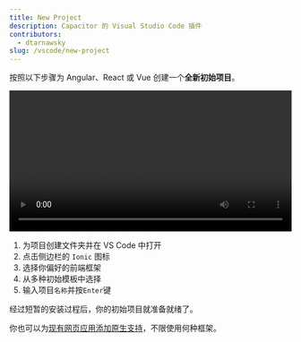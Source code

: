 ```yaml
---
title: New Project
description: Capacitor 的 Visual Studio Code 插件
contributors:
  - dtarnawsky
slug: /vscode/new-project
---
```


按照以下步骤为 Angular、React 或 Vue 创建一个**全新初始项目**。

<video style={{borderRadius:5}} width="100%" controls>
      <source src={require('@site/static/video/new-project.mp4').default} type="video/mp4" />
</video>

1. 为项目创建文件夹并在 VS Code 中打开
2. 点击侧边栏的 `Ionic` 图标
3. 选择你偏好的前端框架
4. 从多种初始模板中选择
5. 输入项目`名称`并按`Enter`键

经过短暂的安装过程后，你的初始项目就准备就绪了。

你也可以为[现有网页应用添加原生支持](web-to-native)，不限使用何种框架。